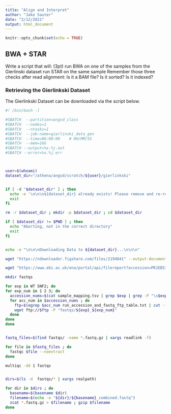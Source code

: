 ```yaml
---
title: "Align and Interpret"
author: "Jake Sauter"
date: "2/12/2021"
output: html_document
---
```


```r
knitr::opts_chunk$set(echo = TRUE)
```

## **BWA + STAR**

Write a script that will: (3pt)
    run BWA on one of the samples from the Gierlinski dataset
    run STAR on the same sample
        Remember those three checks after read alignment:
        Is it a BAM file?
        Is it sorted?
        Is it indexed?

### **Retrieving the Gierlinkski Dataset**

The Gierlinkski Dataset can be downloaded via the script below.

```bash
#! /bin/bash -l

#SBATCH  --partition=angsd_class
#SBATCH  --nodes=1
#SBATCH  --ntasks=1
#SBATCH  --job-name=gierlinski_data_gen
#SBATCH  --time=06:00:00    # HH/MM/SS
#SBATCH  --mem=16G 
#SBATCH --output=%x.%j.out
#SBATCH --error=%x.%j.err



user=$(whoami)
dataset_dir="/athena/angsd/scratch/${user}/gierlinkski"


if [ -d "$dataset_dir" ] ; then 
  echo -e '\n\n\n${dataset_dir} already exists! Please remove and re-run script!\n\n\n'
  exit
fi

rm -r $dataset_dir ; mkdir -p $dataset_dir ; cd $dataset_dir

if [ $dataset_dir != $PWD ] ; then
  echo "Aborting, not in the correct directory"
  exit
fi


echo -e "\n\n\nDownloading Data to ${dataset_dir}...\n\n\n"

wget "https://ndownloader.figshare.com/files/2194841" --output-document=sample_mapping.tsv

wget "https://www.ebi.ac.uk/ena/portal/api/filereport?accession=PRJEB5348&result=read_run&fields=run_accession,fastq_ftp&format=tsv&download=true" --output-document=run_accession_and_fastq_ftp_table.txt

mkdir fastqs

for exp in WT SNF2; do
for exp_num in 1 2 3; do
  accession_nums=$(cat sample_mapping.tsv | grep $exp | grep -P "\s$exp_num$" | cut -f1)
  for acc_num in $accession_nums ; do
    ftp=$(egrep $acc_num run_accession_and_fastq_ftp_table.txt | cut -f2)
    wget ftp://$ftp -P "fastqs/${exp}_${exp_num}"
  done
done
done


fastq_files=$(find fastqs/ -name *.fastq.gz | xargs readlink -f)

for file in $fastq_files ; do
  fastqc $file --noextract 
done

multiqc -dd 1 fastqs


dirs=$(ls -d  fastqs/* | xargs realpath)

for dir in $dirs ; do
  basename=$(basename $dir)
  filename=$(echo -e "${dir}/${basename}_combined.fastq")
  zcat *.fastq.gz > $filename ; gzip $filename
done
```

















